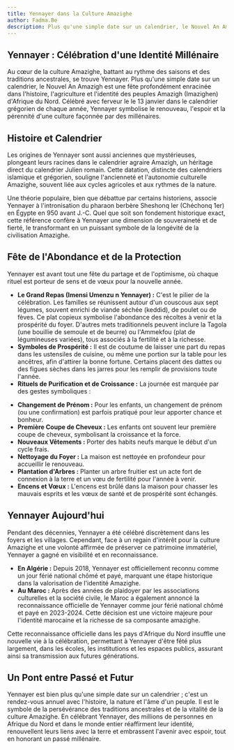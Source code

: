 ```yaml
---
title: Yennayer dans la Culture Amazighe
author: Fadma.Be
description: Plus qu'une simple date sur un calendrier, le Nouvel An Amazigh est une fête profondément enracinée dans l'histoire, l'agriculture et l'identité des peuples Amazigh d'Afrique du Nord.
---
```


## Yennayer : Célébration d'une Identité Millénaire

Au cœur de la culture Amazighe, battant au rythme des saisons et des traditions ancestrales, se trouve Yennayer. Plus qu'une simple date sur un calendrier, le Nouvel An Amazigh est une fête profondément enracinée dans l'histoire, l'agriculture et l'identité des peuples Amazigh (Imazighen) d'Afrique du Nord. Célébré avec ferveur le le 13 janvier dans le calendrier grégorien de chaque année, Yennayer symbolise le renouveau, l'espoir et la pérennité d'une culture façonnée par des millénaires.


<BreakoutImage src="/articles/yennayer-nouvel-an-amazigh.jpg" />

## Histoire et Calendrier

<p>Les origines de Yennayer sont aussi anciennes que mystérieuses, plongeant leurs racines dans le calendrier agraire Amazigh, un héritage direct du calendrier Julien romain. Cette datation, distincte des calendriers islamique et grégorien, souligne l'ancienneté et l'autonomie culturelle Amazighe, souvent liée aux cycles agricoles et aux rythmes de la nature.</p>

<p>Une théorie populaire, bien que débattue par certains historiens, associe Yennayer à l'intronisation du pharaon berbère Sheshonq Ier (Chéchonq 1er) en Égypte en 950 avant J.-C. Quel que soit son fondement historique exact, cette référence confère à Yennayer une dimension de souveraineté et de fierté, le transformant en un puissant symbole de la longévité de la civilisation Amazighe.</p>

## Fête de l'Abondance et de la Protection

Yennayer est avant tout une fête du partage et de l'optimisme, où chaque rituel est porteur de sens et de vœux pour la nouvelle année.

<ul class="list-inside list-disc">
        <li><strong>Le Grand Repas (Imensi Umenzu n Yennayer) :</strong> C'est le pilier de la célébration. Les familles se réunissent autour d'un couscous aux sept légumes, souvent enrichi de viande séchée (keddid), de poulet ou de fèves. Ce plat copieux symbolise l'abondance des récoltes à venir et la prospérité du foyer. D'autres mets traditionnels peuvent inclure la Tagola (une bouillie de semoule et de beurre) ou l'Ammekfou (plat de légumineuses variées), tous associés à la fertilité et à la richesse.</li>
        <li><strong>Symboles de Prospérité :</strong> Il est de coutume de laisser une part du repas dans les ustensiles de cuisine, ou même une portion sur la table pour les ancêtres, afin d'attirer la bonne fortune. Certains placent des dattes ou des figues sèches dans les jarres pour les remplir de provisions toute l'année.</li>
        <li><strong>Rituels de Purification et de Croissance :</strong> La journée est marquée par des gestes symboliques : </li>
</ul>
<ul class="list-inside list-disc">
        <li><strong>Changement de Prénom :</strong> Pour les enfants, un changement de prénom (ou une confirmation) est parfois pratiqué pour leur apporter chance et bonheur.</li>
        <li><strong>Première Coupe de Cheveux :</strong> Les enfants ont souvent leur première coupe de cheveux, symbolisant la croissance et la force.</li>
        <li><strong>Nouveaux Vêtements :</strong> Porter des habits neufs marque le début d'un cycle frais.</li>
        <li><strong>Nettoyage du Foyer :</strong> La maison est nettoyée en profondeur pour accueillir le renouveau.</li>
        <li><strong>Plantation d'Arbres :</strong> Planter un arbre fruitier est un acte fort de connexion à la terre et un vœu de fertilité pour l'année à venir.</li>
        <li><strong>Encens et Vœux :</strong> L'encens est brûlé dans la maison pour chasser les mauvais esprits et les vœux de santé et de prospérité sont échangés.</li>
        </ul>


## Yennayer Aujourd'hui

Pendant des décennies, Yennayer a été célébré discrètement dans les foyers et les villages. Cependant, face à un regain d'intérêt pour la culture Amazighe et une volonté affirmée de préserver ce patrimoine immatériel, Yennayer a gagné en visibilité et en reconnaissance.

<ul class="list-inside list-disc">
        <li><strong>En Algérie :</strong> Depuis 2018, Yennayer est officiellement reconnu comme un jour férié national chômé et payé, marquant une étape historique dans la valorisation de l'identité Amazighe.</li>
        <li><strong>Au Maroc :</strong> Après des années de plaidoyer par les associations culturelles et la société civile, le Maroc a également annoncé la reconnaissance officielle de Yennayer comme jour férié national chômé et payé en 2023-2024. Cette décision est une victoire majeure pour l'identité marocaine et la richesse de sa composante amazighe.</li>
</ul>

Cette reconnaissance officielle dans les pays d'Afrique du Nord insuffle une nouvelle vie à la célébration, permettant à Yennayer d'être fêté plus largement, dans les écoles, les institutions et les espaces publics, assurant ainsi sa transmission aux futures générations.


<BreakoutImage src="/articles/nouvel-an-amazigh-yennayer.jpg" />

## Un Pont entre Passé et Futur

Yennayer est bien plus qu'une simple date sur un calendrier ; c'est un rendez-vous annuel avec l'histoire, la nature et l'âme d'un peuple. Il est le symbole de la persévérance des traditions ancestrales et de la vitalité de la culture Amazighe. En célébrant Yennayer, des millions de personnes en Afrique du Nord et dans le monde entier réaffirment leur identité, renouvellent leurs liens avec la terre et embrassent l'avenir avec espoir, tout en honorant un passé millénaire.
